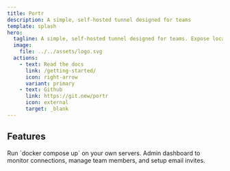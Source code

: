 ```yaml
---
title: Portr
description: A simple, self-hosted tunnel designed for teams
template: splash
hero:
  tagline: A simple, self-hosted tunnel designed for teams. Expose local http/tcp connections to the public internet.
  image:
    file: ../../assets/logo.svg
  actions:
    - text: Read the docs
      link: /getting-started/
      icon: right-arrow
      variant: primary
    - text: Github
      link: https://git.new/portr
      icon: external
	  target: _blank
---
```



## Features

<CardGrid>
  <Card title="Self hosted" icon="laptop">
    Run `docker compose up` on your own servers.
  </Card>
  <Card title="Admin Dashboard" icon="rocket">
    Admin dashboard to monitor connections, manage team members, and setup email
    invites.
  </Card>
</CardGrid>

